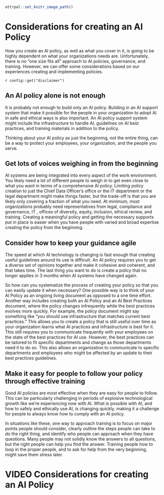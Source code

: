```r
ottrpal::set_knitr_image_path()
```

# Considerations for creating an AI Policy

How you create an AI policy, as well as what you cover in it, is going to be highly dependent on what your organizations needs are. Unfortunately, there is no "one size fits all" approach to AI policies, governance, and training. However, we can offer some considerations based on our experiences creating and implementing policies.

<div class = disclaimer>
`r config::get("disclaimer")`
</div>

## An AI policy alone is not enough

It is probably not enough to build only an AI policy. Building in an AI support system that make it possible for the people in your organization to adopt AI in safe and ethical ways is also important. An AI policy support system might include the infrastructure to handle AI, guidelines on AI best practices, and training materials in addition to the policy. 

Thinking about your AI policy as just the beginning, not the entire thing, can be a way to protect your employees, your organization, and the people you serve.

## Get lots of voices weighing in from the beginning

AI systems are being integrated into every aspect of the work environment. You likely need a lot of different people to weigh in to get even close to what you want in terms of a comprehensive AI policy. Limiting policy creation to just the Chief Data Officer's office or the IT department or the legal department might make things faster, but the trade-off is that you are likely only covering a fraction of what you need. At minimum, most organizations probably need representatives from legal, compliance and governance, IT , offices of diversity, equity, inclusion, ethical review, and training. Creating a meaningful policy and getting the necessary supports put in place is easier when you have people with varied and broad expertise creating the policy from the beginning.

## Consider how to keep your guidance agile

The speed at which AI technology is changing is fast enough that creating useful guidelines around its use is difficult. An AI policy requires you to get a diverse set of opinions together and make it cohesive and coherent, and that takes time. The last thing you want to do is create a policy that no longer applies in 3 months when AI systems have changed again.

So how can you systematize the process of creating your policy so that you can easily update it when necessary? One possible way is to think of your AI Policy as an ongoing living document as opposed to a one time effort. Another way includes creating both an AI Policy and an AI Best Practices document, where the policy changes infrequently while the best practices evolves more quickly. For example, the policy document might say something like "you should use infrastructure that matches current best practices." This allows you to create a policy that is still useful over time as your organization learns what AI practices and infrastructure is best for it. This still requires you to communicate frequently with your employees on the state of the best practices for AI use. However, the best practices can be tailored to fit specific departments and change as those departments need it to do so. This also allows an organization to communicate to specific departments and employees who might be affected by an update to their best practices guidelines.

## Make it easy for people to follow your policy through effective training

Good AI policies are most effective when they are easy for people to follow. This can be particularly challenging in periods of explosive technological growth like we're experiencing now with AI. What is possible with AI, and how to safely and ethically use AI, is changing quickly, making it a challenge for people to always know how to comply with an AI policy.

In situations like these, one way to approach training is to focus on major points people should consider, clearly outline the steps people can take to do the right thing, and identify who people can approach when they have questions. Many people may not solidly know the answers to all questions, but the right people can help you find the answer. Training people how to loop in the proper people, and to ask for help from the very beginning, might save them stress later. 

# VIDEO Considerations for creating an AI Policy
